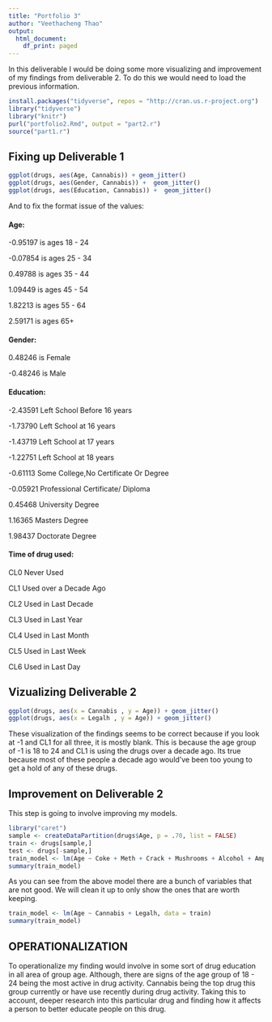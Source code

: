 ```yaml
---
title: "Portfolio 3"
author: "Veethacheng Thao"
output:
  html_document:
    df_print: paged
---
```


In this deliverable I would be doing some more visualizing and improvement of my findings from deliverable 2.
To do this we would need to load the previous information.
```r
install.packages("tidyverse", repos = "http://cran.us.r-project.org")
library("tidyverse")
library("knitr")
purl("portfolio2.Rmd", output = "part2.r")
source("part1.r")
```

## Fixing up Deliverable 1
```r
ggplot(drugs, aes(Age, Cannabis)) + geom_jitter()
ggplot(drugs, aes(Gender, Cannabis)) +  geom_jitter()
ggplot(drugs, aes(Education, Cannabis)) +  geom_jitter()
```

And to fix the format issue of the values:

#### Age: 

-0.95197 is  ages 18 - 24

-0.07854 is ages 25 - 34

0.49788 is ages 35 - 44

1.09449 is ages 45 - 54

1.82213 is ages 55 - 64

2.59171 is ages 65+


#### Gender:

0.48246 is Female

-0.48246 is Male


#### Education:

-2.43591 Left School Before 16 years

-1.73790 Left School at 16 years

-1.43719 Left School at 17 years

-1.22751 Left School at 18 years

-0.61113 Some College,No Certificate Or Degree

-0.05921 Professional Certificate/ Diploma

0.45468 University Degree

1.16365 Masters Degree

1.98437 Doctorate Degree


#### Time of drug used:

CL0 Never Used

CL1 Used over a Decade Ago

CL2 Used in Last Decade

CL3 Used in Last Year

CL4 Used in Last Month

CL5 Used in Last Week

CL6 Used in Last Day


## Vizualizing Deliverable 2

```r
ggplot(drugs, aes(x = Cannabis , y = Age)) + geom_jitter()
ggplot(drugs, aes(x = Legalh , y = Age)) + geom_jitter()
```

These visualization of the findings seems to be correct because if you look at -1 and CL1 for all three, it is mostly blank.
This is because the age group of -1 is 18 to 24 and CL1 is using the drugs over a decade ago. Its true because most of these people a decade ago would've been too young to get a hold of any of these drugs. 

## Improvement on Deliverable 2
This step is going to involve improving my models.

```r
library("caret")
sample <- createDataPartition(drugs$Age, p = .70, list = FALSE)
train <- drugs[sample,]
test <- drugs[-sample,]
train_model <- lm(Age ~ Coke + Meth + Crack + Mushrooms + Alcohol + Amphet + Amyl + Benzos + Caff + Cannabis + Choc + Ecstasy + Heroin + Ketamine + Legalh + LSD + Nicotine + Semer + VSA, data = train)
summary(train_model)
```

As you can see from the above model there are a bunch of variables that are not good. We will clean it up to only show the ones that are worth keeping.

```r
train_model <- lm(Age ~ Cannabis + Legalh, data = train)
summary(train_model)
```

## OPERATIONALIZATION
To operationalize my finding would involve in some sort of drug education in all area of group age. Although, there are signs of the age group of 18 - 24 being the most active in drug activity. Cannabis being the top drug this group currently or have use recently during drug activity. Taking this to account, deeper research into this particular drug and finding how it affects a person to better educate people on this drug. 